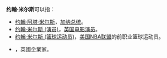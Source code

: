 '''约翰·米尔斯'''可以指：
* [[约翰·阿塔·米尔斯|约翰·阿塔·米尔斯]]，[[加纳|加纳]][[总统|总统]]。
* [[约翰·米尔斯_(演员)|约翰·米尔斯 (演员)]]，[[英国|英国]][[电影演员|电影演员]]。
* [[约翰·米尔斯_(篮球运动员)|约翰·米尔斯 (篮球运动员)]]，[[美国|美国]][[NBA联盟|NBA联盟]]的前职业篮球运动员。
* {{le|约翰·米尔斯 (商人)|John Mills (businessman)}}，英國企業家。
{{disambig|Cat=五字人名消歧义}}